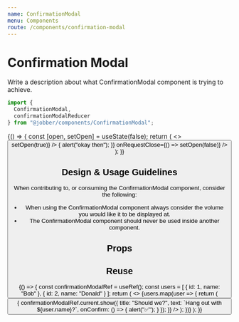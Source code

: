 ```yaml
---
name: ConfirmationModal
menu: Components
route: /components/confirmation-modal
---
```



# Confirmation Modal

<ComponentStatus stage="pre" responsive="no" accessible="no" />

Write a description about what ConfirmationModal component is trying to achieve.

```ts
import {
  ConfirmationModal,
  confirmationModalReducer
} from "@jobber/components/ConfirmationModal";
```

<Playground>
  {() => {
    const [open, setOpen] = useState(false);
    return (
      <>
        <Button label="Open" onClick={() => setOpen(true)} />
        <ConfirmationModal
          title="Should we?"
          text="Do something…"
          open={open}
          onConfirm={() => {
            alert("okay then");
          }}
          onRequestClose={() => setOpen(false)}
        />
      </>
    );
  }}
</Playground>

<!--
  It is not necessary to include Design & Usage Guidlelines. Use this section
  to answer common questions and considerations about component usage.
-->

## Design & Usage Guidelines

When contributing to, or consuming the ConfirmationModal component, consider the
following:

- When using the ConfirmationModal component always consider the volume you
  would like it to be displayed at.
- The ConfirmationModal component should never be used inside another component.

## Props

<Props of={ConfirmationModal} />

<!--
  It is not necessary to provide an example of each prop. Use usage examples to
  highlight key features of a component or particular considerations.

  See `Button.mdx` for a good example of this.
-->

## Reuse

<Playground>
  {() => {
    const confirmationModalRef = useRef();
    const users = [
      {
        id: 1,
        name: "Bob"
      },
      {
        id: 2,
        name: "Donald"
      }
    ];
    return (
      <>
        {users.map(user => {
          return (
            <Button
              label={`Confirm ${user.name}`}
              onClick={() => {
                confirmationModalRef.current.show({
                  title: "Should we?",
                  text: `Hang out with ${user.name}?`,
                  onConfirm: () => {
                    alert("✅");
                  }
                });
              }}
            />
          );
        })}
        <ConfirmationModal ref={confirmationModalRef} />
      </>
    );
  }}
</Playground>
